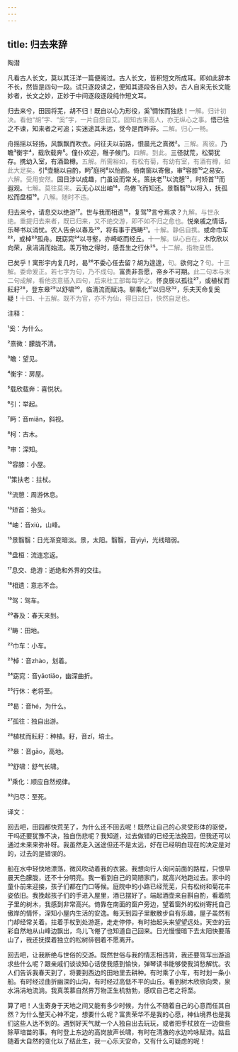 ```yaml
---
---
---
```

title: 归去来辞
---




陶潜





凡看古人长文，莫以其汪洋一篇便阁过。古人长文，皆积短文所成耳。即如此辞本不长，然皆是四句一段。试只逐段读之，便知其逐段各自入妙。古人自来无长文能妙者，长文之妙，正妙于中间逐段逐段纯作短文耳。





归去来兮，田园将芜，胡不归！既自以心为形役，奚¹惆怅而独悲！<font color=gray font-size=0.8rem>一解。归计初决。看他“胡”字、“奚”字，一片自怨自艾。固知古来高人，亦无纵心之事。</font>悟已往之不谏，知来者之可追；实迷途其未远，觉今是而昨非。<font color=gray font-size=0.8rem>二解。归心一畅。</font>

舟摇摇以轻扬，风飘飘而吹衣。问征夫以前路，恨晨光之熹微²。<font color=gray font-size=0.8rem>三解。离彼。</font>乃瞻³衡宇⁴，载欣载奔⁵。僮仆欢迎，稚子候门。<font color=gray font-size=0.8rem>四解。到此。</font>三径就荒，松菊犹存。携幼入室，有酒盈樽。<font color=gray font-size=0.8rem>五解。所需裕如，有松有菊，有幼有室，有酒有樽，如此大足矣。</font>引⁶壶觞以自酌，眄⁷庭柯⁸以怡颜。倚南窗以寄傲，审⁹容膝¹⁰之易安。<font color=gray font-size=0.8rem>六解。受用安然。</font>园日涉以成趣，门虽设而常关。策扶老¹¹以流憩¹²，时矫首¹³而遐观。<font color=gray font-size=0.8rem>七解。莫往莫来。</font>云无心以出岫¹⁴，鸟倦飞而知还。景翳翳¹⁵以将入，抚孤松而盘桓¹⁶。<font color=gray font-size=0.8rem>八解。随时不违。</font>

归去来兮，请息交以绝游¹⁷。世与我而相遗¹⁸，复驾¹⁹言兮焉求？<font color=gray font-size=0.8rem>九解。与世永绝。重提归去来者，既已归来，又不绝交游，即不如不归之愈也。</font>悦亲戚之情话，乐琴书以消忧。农人告余以春及²⁰，将有事于西畴²¹。<font color=gray font-size=0.8rem>十解。静侣自携。</font>或命巾车²²，或棹²³孤舟。既窈窕²⁴以寻壑，亦崎岖而经丘。<font color=gray font-size=0.8rem>十一解。纵心自在。</font>木欣欣以向荣，泉涓涓而始流。羡万物之得时，感吾生之行休²⁵。<font color=gray font-size=0.8rem>十二解。指物呈悟。</font>

已矣乎！寓形宇内复几时，曷²⁶不委心任去留？胡为遑遑，<font color=gray font-size=0.8rem>句。</font>欲何之？<font color=gray font-size=0.8rem>句。十三解。委命爰正。若七字为句，乃不成句。</font>富贵非吾愿，帝乡不可期。<font color=gray font-size=0.8rem>此二句本与末二句成解，看他恣意插入四句，后来杜工部每每学之。</font>怀良辰以孤往²⁷，或植杖而耘耔²⁸，登东皋²⁹以舒啸³⁰，临清流而赋诗。聊乘化³¹以归尽³²，乐夫天命复奚疑！<font color=gray font-size=0.8rem>十四、十五解。既不为官，亦不为仙，得日过日，快然自足也。</font>

注释：

¹奚：为什么。

²熹微：朦胧不清。

³瞻：望见。

⁴衡宇：房屋。

⁵载欣载奔：喜悦状。

⁶引：举起。

⁷眄：音miǎn，斜视。

⁸柯：古木。

⁹审：深知。

¹⁰容膝：小屋。

¹¹策扶老：拄杖。

¹²流憩：周游休息。

¹³矫首：抬头。

¹⁴岫：音xiù，山峰。

¹⁵景翳翳：日光渐变暗淡。景，太阳。翳翳，音yìyì，光线暗弱。

¹⁶盘桓：流连忘返。

¹⁷息交、绝游：逝绝和外界的交往。

¹⁸相遗：意志不合。

¹⁹驾：驾车。

²⁰春及：春天来到。

²¹畴：田地。

²²巾车：小车。

²³棹：音zhào，划着。

²⁴窈窕：音yǎotiǎo，幽深曲折。

²⁵行休：老将至。

²⁶曷：音hé，为什么。

²⁷孤往：独自出游。

²⁸植杖而耘耔：种植。耔，音zǐ，培土。

²⁹皋：音gāo，高地。

³⁰舒啸：舒气长啸。

³¹乘化：顺应自然规律。

³²归尽：至死。

译文：

回去吧，田园都快荒芜了，为什么还不回去呢！既然让自己的心灵受形体的驱使，干吗还要犹豫不决，独自伤悲呢？我知道，过去做错的已经无法挽回，但我还可以通过未来来弥补呀。我虽然走入迷途但还不是太远，好在已经明白现在的决定是对的，过去的是错误的。

船在水中轻快地漂荡，微风吹动着我的衣裳。我想向行人询问前面的路程，只恨早晨天色朦胧，还不十分明亮。我一看到自己的简陋家门，就高兴地跑过去。家中的童仆前来迎接，孩子们都在门口等候。庭院中的小路已经荒芜，只有松树和菊花丰姿依旧。我挽起孩子们的手进入屋里，酒已摆好了。端起酒壶来自斟自酌，看着院子里的树木，我感到非常高兴。倚靠在南面的窗户旁边，望着窗外的松树寄托自己傲岸的情怀，深知小屋内生活的安逸。每天到园子里散散步自有乐趣，屋子虽然有门却经常关着。拄着手杖到处游逛，走走停停，有时抬起头来望望远处。天空的云彩自然地从山峰边飘出，鸟儿飞倦了也知道自己回来。日光慢慢暗下去太阳快要落山了，我还抚摸着独立的松树徘徊着不愿离开。

回去吧，让我断绝与世俗的交游。既然世俗与我的情志相违背，我还要驾车出游追求些什么呢？跟亲戚们谈谈知心话使我感到愉快，弹琴读书能够使我消愁解忧。农人们告诉我春天到了，将要到西边的田地里去耕种。有时乘了小车，有时划一条小船。有时经过曲折幽深的山沟，有时经过高低不平的山丘。看到树木欣欣向荣，泉水涓涓地流淌。我真羡慕自然界万物正生机勃勃，感叹自己老之将至。

算了吧！人生寄身于天地之间又能有多少时候，为什么不随着自己的心意而任其自然？为什么整天心神不定，想要什么呢？富贵荣华不是我的心愿，神仙境界也是我们这些人达不到的。遇到好天气就一个人独自出去玩玩，或者把手杖放在一边做些除草培苗的事。有时登上东边的高岗放声长啸，有时在清澈的水边吟咏赋诗。姑且随着大自然的变化以了结此生，我一心乐天安命，又有什么可疑虑的呢！